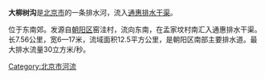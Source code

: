 '''大柳树沟'''是[[北京市|北京市]]的一条排水河，流入[[通惠排水干渠|通惠排水干渠]]。

位于东南郊。发源自[[朝阳区_(北京市)|朝阳区]]窑洼村，流向东南，在孟家坟村南汇入通惠排水干渠。长7.56公里，宽6—17米，流域面积12.5平方公里，是朝阳区南部主要排水道。最大排水流量30立方米/秒。

[[Category:北京市河流|Category:北京市河流]]